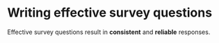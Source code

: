 # Writing effective survey questions

Effective survey questions result in **consistent** and **reliable** responses.